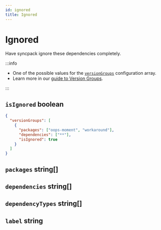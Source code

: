```yaml
---
id: ignored
title: Ignored
---
```



# Ignored

Have syncpack ignore these dependencies completely.

:::info

- One of the possible values for the [`versionGroups`](../version-groups.mdx) configuration array.
- Learn more in our [guide to Version Groups](../../guide/version-groups.mdx).

:::

## `isIgnored` boolean

<Pills required />

```json title="Hide dependencies from syncpack"
{
  "versionGroups": [
    {
      "packages": ["oops-moment", "workaround"],
      "dependencies": ["**"],
      "isIgnored": true
    }
  ]
}
```

## `packages` string[]

<Packages />

## `dependencies` string[]

<Dependencies />

## `dependencyTypes` string[]

<DependencyTypes />

## `label` string

<Label />
